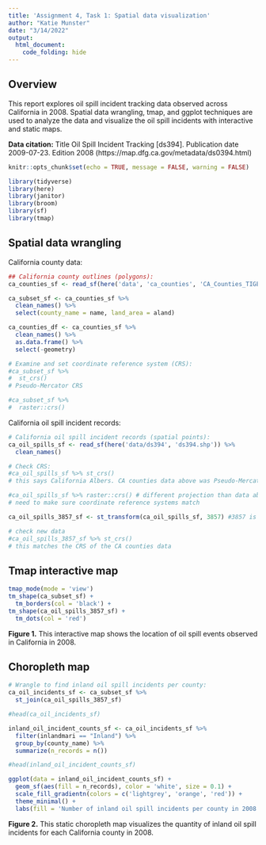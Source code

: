 ```yaml
---
title: 'Assignment 4, Task 1: Spatial data visualization'
author: "Katie Munster"
date: "3/14/2022"
output:
  html_document:
    code_folding: hide
---
```


## Overview

This report explores oil spill incident tracking data observed across California in 2008. Spatial data wrangling, tmap, and ggplot techniques are used to analyze the data and visualize the oil spill incidents with interactive and static maps.

**Data citation:** Title Oil Spill Incident Tracking [ds394]. Publication date 2009-07-23. Edition 2008 (https://map.dfg.ca.gov/metadata/ds0394.html)

```r
knitr::opts_chunk$set(echo = TRUE, message = FALSE, warning = FALSE)

library(tidyverse)
library(here)
library(janitor)
library(broom)
library(sf)
library(tmap)
```

## Spatial data wrangling

California county data:
```r
## California county outlines (polygons):
ca_counties_sf <- read_sf(here('data', 'ca_counties', 'CA_Counties_TIGER2016.shp'))

ca_subset_sf <- ca_counties_sf %>% 
  clean_names() %>% 
  select(county_name = name, land_area = aland)

ca_counties_df <- ca_counties_sf %>% 
  clean_names() %>% 
  as.data.frame() %>% 
  select(-geometry)

# Examine and set coordinate reference system (CRS):
#ca_subset_sf %>% 
#  st_crs()
# Pseudo-Mercator CRS

#ca_subset_sf %>% 
#  raster::crs()
```

California oil spill incident records:
```r
# California oil spill incident records (spatial points):
ca_oil_spills_sf <- read_sf(here('data/ds394', 'ds394.shp')) %>% 
  clean_names()

# Check CRS:
#ca_oil_spills_sf %>% st_crs() 
# this says California Albers. CA counties data above was Pseudo-Mercator

#ca_oil_spills_sf %>% raster::crs() # different projection than data above
# need to make sure coordinate reference systems match

ca_oil_spills_3857_sf <- st_transform(ca_oil_spills_sf, 3857) #3857 is the EPSG code of the CA counties data

# check new data
#ca_oil_spills_3857_sf %>% st_crs() 
# this matches the CRS of the CA counties data
```

## Tmap interactive map

```r
tmap_mode(mode = 'view')
tm_shape(ca_subset_sf) + 
  tm_borders(col = 'black') +
tm_shape(ca_oil_spills_3857_sf) +
  tm_dots(col = 'red')
```

**Figure 1.** This interactive map shows the location of oil spill events observed in California in 2008.

## Choropleth map

```r
# Wrangle to find inland oil spill incidents per county:
ca_oil_incidents_sf <- ca_subset_sf %>% 
  st_join(ca_oil_spills_3857_sf)

#head(ca_oil_incidents_sf)

inland_oil_incident_counts_sf <- ca_oil_incidents_sf %>% 
  filter(inlandmari == "Inland") %>% 
  group_by(county_name) %>% 
  summarize(n_records = n())

#head(inland_oil_incident_counts_sf)
```

```r
ggplot(data = inland_oil_incident_counts_sf) +
  geom_sf(aes(fill = n_records), color = 'white', size = 0.1) +
  scale_fill_gradientn(colors = c('lightgrey', 'orange', 'red')) +
  theme_minimal() +
  labs(fill = 'Number of inland oil spill incidents per county in 2008')
```

**Figure 2.** This static choropleth map visualizes the quantity of inland oil spill incidents for each California county in 2008.
